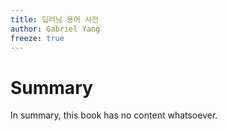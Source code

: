 ```yaml
---
title: 딥러닝 용어 사전
author: Gabriel Yang
freeze: true
---
```


# Summary

In summary, this book has no content whatsoever.
